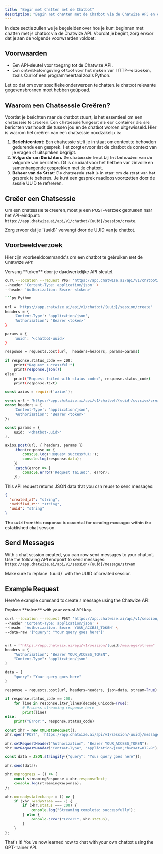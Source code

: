 ```yaml
---
title: "Begin met Chatten met de Chatbot"
description: "Begin met chatten met de Chatbot via de Chatwize API en ontdek hoe je eenvoudig een chatsessie opzet."
---
```


In deze sectie zullen we je begeleiden over hoe je kunt beginnen met chatten met je chatbot via de Chatwize API. Voordat je begint, zorg ervoor dat je aan de volgende voorwaarden voldoet:

## Voorwaarden

- Een API-sleutel voor toegang tot de Chatwize API.
- Een ontwikkelomgeving of tool voor het maken van HTTP-verzoeken, zoals Curl of een programmeertaal zoals Python.

<Note>
  Let op dat om over specifieke onderwerpen te chatten, je chatbot relevante gegevensbronnen moet hebben geüpload.
</Note>

## Waarom een Chatsessie Creëren?

Voordat je berichten naar de chatbot stuurt, is het essentieel om een chatsessie te creëren. Een chatsessie fungeert als een container die alle berichten vasthoudt die tussen jou en de chatbot worden uitgewisseld. Hier is waarom het creëren van een chatsessie noodzakelijk is:

1. **Berichtcontext:** Een chatsessie stelt je in staat om context te behouden gedurende een gesprek. Het zorgt ervoor dat de chatbot de context van je vragen of uitspraken begrijpt.
2. **Volgorde van Berichten:** De chatsessie helpt bij het behouden van de volgorde van berichten. Dit is cruciaal voor het hebben van zinvolle en samenhangende gesprekken met de chatbot.
3. **Beheer van de Staat:** De chatsessie stelt je in staat om de staat van het gesprek te beheren. Je kunt een gesprek naadloos voortzetten door de sessie UUID te refereren.

## Creëer een Chatsessie

Om een chatsessie te creëren, moet je een POST-verzoek gebruiken naar het API-eindpunt: `https://app.chatwize.ai/api/v1/chatbot/{uuid}/session/create`.

<Warning>
  Zorg ervoor dat je `{uuid}` vervangt door de UUID van je chatbot.
</Warning>

## Voorbeeldverzoek

Hier zijn voorbeeldcommando's om een chatbot te gebruiken met de Chatwize API:

<Warning>
  Vervang **token** door je daadwerkelijke API-sleutel.
</Warning>

<CodeGroup>

````bash Curl
curl --location --request POST 'https://app.chatwize.ai/api/v1/chatbot/{uuid}/session/create' \
--header 'Content-Type: application/json' \
--header 'Authorization: Bearer <token>'

```py Python

url = 'https://app.chatwize.ai/api/v1/chatbot/{uuid}/session/create'
headers = {
    'Content-Type': 'application/json',
    'Authorization': 'Bearer <token>'
}

params = {
    'uuid': '<chatbot-uuid>'
}

response = requests.post(url,  headers=headers, params=params)

if response.status_code == 200:
    print("Request successful!")
    print(response.json())
else:
    print("Request failed with status code:", response.status_code)
    print(response.text)
````


```ts JavaScript
const axios = require('axios');

const url = 'https://app.chatwize.ai/api/v1/chatbot/{uuid}/session/create';
const headers = {
    'Content-Type': 'application/json',
    'Authorization': 'Bearer <token>'
};

const params = {
    uuid: '<chatbot-uuid>'
};

axios.post(url, { headers, params })
    .then(response => {
        console.log('Request successful!');
        console.log(response.data);
    })
    .catch(error => {
        console.error('Request failed:', error);
    });
```

</CodeGroup>

This API request returns JSON data that you can reuse to send messages:

```json
{
  "created_at": "string",
  "modified_at": "string",
  "uuid": "string"
}
```

The `uuid` from this response is essential for sending messages within the established chat session.

## Send Messages

With a chat session created, you can now send messages to your chatbot. Use the following API endpoint to send messages:
`https://app.chatwize.ai/api/v1/session/{uuid}/message/stream`

<Warning>
  Make sure to replace `{uuid}` with the UUID of created session.
</Warning>

## Example Request

Here're example command to create a message using the Chatwize API:

<Warning>
  Replace **token** with your actual API key.
</Warning>

<CodeGroup>

```bash Curl
curl --location --request POST 'https://app.chatwize.ai/api/v1/session/{uuid}/message/stream' \
--header 'Content-Type: application/json' \
--header 'Authorization: Bearer YOUR_ACCESS_TOKEN' \
--data-raw '{"query": "Your query goes here"}'
```


```py Python

url = f"https://app.chatwize.ai/api/v1/session/{uuid}/message/stream"
headers = {
    "Authorization": "Bearer YOUR_ACCESS_TOKEN",
    "Content-Type": "application/json"
}

data = {
    "query": "Your query goes here"
}

response = requests.post(url, headers=headers, json=data, stream=True)

if response.status_code == 200:
    for line in response.iter_lines(decode_unicode=True):
        # Process streaming response here
        print(line)
else:
    print("Error:", response.status_code)
```


```ts JavaScript
const xhr = new XMLHttpRequest();
xhr.open("POST", `https://app.chatwize.ai/api/v1/session/{uuid}/message/stream`, true);

xhr.setRequestHeader("Authorization", "Bearer YOUR_ACCESS_TOKEN");
xhr.setRequestHeader("Content-Type", "application/json;charset=UTF-8");

const data = JSON.stringify({"query": "Your query goes here"});

xhr.send(data);

xhr.onprogress = () => {
    const streamingResponse = xhr.responseText;
    console.log(streamingResponse);
};

xhr.onreadystatechange = () => {
    if (xhr.readyState === 4) {
        if (xhr.status === 200) {
            console.log("Streaming completed successfully");
        } else {
            console.error("Error:", xhr.status);
        }
    }
};
```

</CodeGroup>

That's it\! You've now learned how to chat with your own chatbot using the GPT-trainer API.